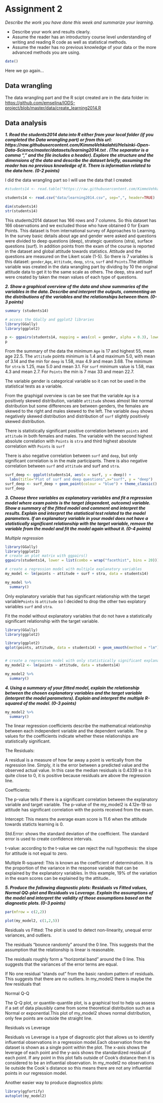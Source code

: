 # Assignment 2
*Describe the work you have done this week and summarize your learning.*

- Describe your work and results clearly. 
- Assume the reader has an introductory course level understanding of writing and reading R code as well as statistical methods.
- Assume the reader has no previous knowledge of your data or the more advanced methods you are using.

```r
date()
```

Here we go again...

## Data wrangling

The data wrangling part and the R scipt created are in the data folder in: <https://github.com/emselina/IODS-project/blob/master/data/create_learning2014.R>


## Data analysis


***1. Read the students2014 data into R either from your local folder (if you completed the Data wrangling part) or from this url: https://raw.githubusercontent.com/KimmoVehkalahti/Helsinki-Open-Data-Science/master/datasets/learning2014.txt . (The separator is a comma "," and the file includes a header). Explore the structure and the dimensions of the data and describe the dataset briefly, assuming the reader has no previous knowledge of it. There is information related to the data here. (0-2 points)***


I did the data wrangling part so I will use the data that I created:


```r
#students14 <- read.table("https://raw.githubusercontent.com/KimmoVehkalahti/Helsinki-Open-Data-Science/master/datasets/learning2014.txt", sep=",", header=TRUE)

students14 <- read.csv("data/learning2014.csv", sep=",", header=TRUE)
```

```r
dim(students14)
str(students14)
```
This students2014 dataset has 166 rows and 7 columns. So this dataset has 166 observations and we excluded those who have obtained 0 for Exam Points. This dataset is from international survey of Approaches to Learning. In the survey basic details about age and gender were asked and questions were divided to deep questions (deep), strategic questions (stra), surface questions (surf). In addition points from the exam of the course is reported in the dataset and global attitude towards statistics. Attitude and the questions are measured on the Likert scale (1-5). So there is 7 variables is this dataset:  `gender`,`Age`, `Attitude`, `deep`, `stra`, `surf` and `Points`.The attitude variable was created in the data wrangling part by dividing by 10 the original attitude data to get it to the same scale as others. The deep, stra and surf were created by taken the mean values of each type of questions.  





***2. Show a graphical overview of the data and show summaries of the variables in the data. Describe and interpret the outputs, commenting on the distributions of the variables and the relationships between them. (0-3 points)***



```r
summary (students14)
```
```r
# access the GGally and ggplot2 libraries
library(GGally)
library(ggplot2)
```

```r
p <- ggpairs(students14, mapping = aes(col = gender, alpha = 0.3), lower = list(combo = wrap("facethist", bins = 20)))
p
```

From the summary of the data the minimum `Age` is 17 and highest 55, mean age 22.5. The `attitude` points minimum is 1.4 and maximum 5.0, with mean of 3.14 and the min for `deep` is 1.58, max 4.9 and mean 3.68. The minimum for `stra` is 1.25, max 5.0 and mean 3.1. For `surf` minimum value is 1.58, max 4.3 and mean 2.7. For `Points` the min is 7 max 33 and mean 22.7. 


The variable gender is categorical variable so it can not be used in the statistical tests as a variable. 

From the graphigal overview is can be see that the variable `Age` is a positively skewed distribution, variable `attitude` shows almost like normal distribution but some differences are between genders, the females are skewed to the right and males skewed to the left. The variable `deep` shows negatively skewed distribution and distribution of `surf` slightly positively skewed distribution. 

There is statistically significant positive correlation between `points` and `attitude` in both females and males. The variable with the second highest absolute correlation with `Points` is `stra` and third highest absolute correlation with `Points` is `surf`

There is also negative correlation between `surf` and `deep`, but only significant correlation is in the male participants. There is also negative correlation between `surf` and `attitude` and surf and `stra`. 


```r
surf_deep <- ggplot(students14, aes(x = surf, y = deep)) +
  labs(title="Plot of surf and deep questions",x="surf", y = "deep")
surf_deep <- surf_deep + geom_point(colour = "blue") + theme_classic() + geom_smooth(method = "lm")
surf_deep
```



***3. Choose three variables as explanatory variables and fit a regression model where exam points is the target (dependent, outcome) variable. Show a summary of the fitted model and comment and interpret the results. Explain and interpret the statistical test related to the model parameters. If an explanatory variable in your model does not have a statistically significant relationship with the target variable, remove the variable from the model and fit the model again without it. (0-4 points)***




*Multiple regression*



```r

library(GGally)
library(ggplot2)
# create an plot matrix with ggpairs()
ggpairs(students14, lower = list(combo = wrap("facethist", bins = 20)))

# create a regression model with multiple explanatory variables
my_model <- lm(points ~ attitude + surf + stra, data = students14)

my_model %>% 
  summary()


```



Only explanatory variable that has significant relationship with the target variable`Points` is `attitude` so I decided to drop the other two explatory variables `surf` and `stra`. 





Fit the model without explanatory variables that do not have a statistically significant relationship with the target variable. 




```r

library(GGally)
library(ggplot2)

library(ggplot2)
qplot(points, attitude, data = students14) + geom_smooth(method = "lm")


# create a regression model with only statistically significant explanatory variables
my_model2 <- lm(points ~ attitude, data = students14)

my_model2 %>% 
  summary()


```





***4. Using a summary of your fitted model, explain the relationship between the chosen explanatory variables and the target variable (interpret the model parameters). Explain and interpret the multiple R-squared of the model. (0-3 points)***


```r
my_model2 %>% 
  summary()

```

The linear regression coefficients describe the mathematical relationship between each independent variable and the dependent variable. The p values for the coefficients indicate whether these relationships are statistically significant.


The Residuals:

A residual is a measure of how far away a point is vertically from the regression line. Simply, it is the error between a predicted value and the observed actual value. In this case the median residuals is 0.4339 so it is quite close to 0, it is positive because residuals are above the regression line. 


Coefficients:


The p-value tells if there is a significant correlation between the explanatory variable and target variable. The p-value of the my_model2 is 4.12e-19 so attitude has significant correlation with the points received from the exam. 

Intercept: This means the average exam score is 11.6 when the attitude towards staticts learning is 0. 

Std.Error:  shows the standard deviation of the coefficient. The standard error is used to create confidence intervals. 

t-value: according to the t-value we can reject the null hypothesis: the slope for attitude is not equal to zero. 

Multiple R-squared:  This is known as the coefficient of determination. It is the proportion of the variance in the response variable that can be explained by the explanatory variables. In this example, 19% of the variation in the exam scores can be explained by the attitude..


***5. Produce the following diagnostic plots: Residuals vs Fitted values, Normal QQ-plot and Residuals vs Leverage. Explain the assumptions of the model and interpret the validity of those assumptions based on the diagnostic plots. (0-3 points)***




```r

par(mfrow = c(2,2))

plot(my_model2, c(1,2,5))
```

Residuals vs Fitted: The plot is used to detect non-linearity, unequal error variances, and outliers. 

The residuals "bounce randomly" around the 0 line. This suggests that the assumption that the relationship is linear is reasonable.

The residuals roughly form a "horizontal band" around the 0 line. This suggests that the variances of the error terms are equal.

If No one residual "stands out" from the basic random pattern of residuals. This suggests that there are no outliers. In my_model2 there is maybe the few residuals that 

Normal Q-Q

The Q-Q plot, or quantile-quantile plot, is a graphical tool to help us assess if a set of data plausibly came from some theoretical distribution such as a Normal or exponential.This plot of my_model2 shows normal distribution, only few points are outside the straight line. 

Residuals vs Leverage

Residuals vs Leverage is a type of diagnostic plot that allows us to identify influential observations in a regression model.Each observation from the dataset is shown as a single point within the plot. The x-axis shows the leverage of each point and the y-axis shows the standardized residual of each point. If any point in this plot falls outside of Cook’s distance then it is considered to be an influential observation. In my_model2 no observations lie outside the Cook´s distance so this means there are not any influential points in our regression model.



Another easier way to produce diagnostics plots:

```r
library(ggfortify)
autoplot(my_model2)
```





